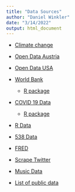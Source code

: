 ```yaml
---
title: "Data Sources"
author: "Daniel Winkler"
date: "3/14/2022"
output: html_document
---
```


- [Climate change](https://data.giss.nasa.gov/gistemp/)

- [Open Data Austria](https://www.data.gv.at)

- [Open Data USA](https://catalog.data.gov/dataset)

- [World Bank](https://data.worldbank.org)
  - [R package](http://vincentarelbundock.github.io/WDI/)

- [COVID 19 Data](https://covid19datahub.io)
  - [R package](https://covid19datahub.io/articles/r.html)

- [R Data](https://stat.ethz.ch/R-manual/R-devel/library/datasets/html/00Index.html)

- [538 Data](https://data.fivethirtyeight.com)

- [FRED](https://fred.stlouisfed.org/docs/api/fred/)

- [Scrape Twitter](https://docs.ropensci.org/rtweet/)

- [Music Data](https://api.chartmetric.com/apidoc/)

- [List of public data](https://github.com/awesomedata/awesome-public-datasets)

